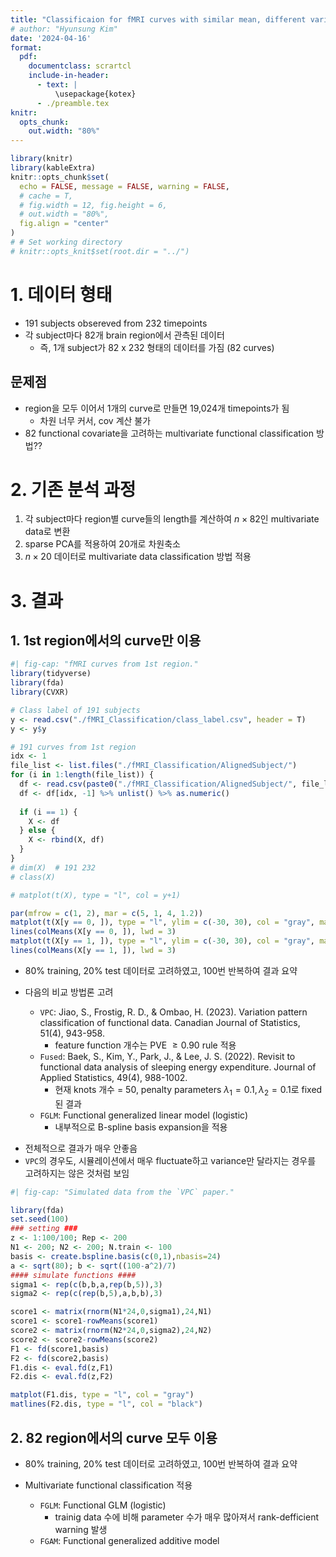 ```yaml
---
title: "Classificaion for fMRI curves with similar mean, different variation"
# author: "Hyunsung Kim"
date: '2024-04-16'
format: 
  pdf:
    documentclass: scrartcl
    include-in-header:
      - text: |
          \usepackage{kotex}
      - ./preamble.tex
knitr:
  opts_chunk:
    out.width: "80%"
---
```



```r
library(knitr)
library(kableExtra)
knitr::opts_chunk$set(
  echo = FALSE, message = FALSE, warning = FALSE, 
  # cache = T,
  # fig.width = 12, fig.height = 6,
  # out.width = "80%",
  fig.align = "center"
)
# # Set working directory
# knitr::opts_knit$set(root.dir = "../")
```


# 1. 데이터 형태

- 191 subjects obsereved from 232 timepoints
- 각 subject마다 82개 brain region에서 관측된 데이터
  - 즉, 1개 subject가 82 x 232 형태의 데이터를 가짐 (82 curves)
  
## 문제점
- region을 모두 이어서 1개의 curve로 만들면 19,024개 timepoints가 됨
  - 차원 너무 커서, cov 계산 불가
- 82 functional covariate을 고려하는 multivariate functional classification 방법??


# 2. 기존 분석 과정
1. 각 subject마다 region별 curve들의 length를 계산하여 $n\times 82$인 multivariate data로 변환
2. sparse PCA를 적용하여 20개로 차원축소
3. $n \times 20$ 데이터로 multivariate data classification 방법 적용



<!-- ```{r} -->
<!-- knitr::include_graphics("/Users/hyunsung/Desktop/Rproject/FDA-Lab/manifold_clust/Rmd/figure/2022_0318/bird_clust.pdf") -->
<!-- ``` -->

# 3. 결과

## 1. 1st region에서의 curve만 이용

```r
#| fig-cap: "fMRI curves from 1st region."
library(tidyverse)
library(fda)
library(CVXR)

# Class label of 191 subjects
y <- read.csv("./fMRI_Classification/class_label.csv", header = T)
y <- y$y

# 191 curves from 1st region
idx <- 1
file_list <- list.files("./fMRI_Classification/AlignedSubject/")
for (i in 1:length(file_list)) {
  df <- read.csv(paste0("./fMRI_Classification/AlignedSubject/", file_list[i]), header = T)
  df <- df[idx, -1] %>% unlist() %>% as.numeric()
  
  if (i == 1) {
    X <- df
  } else {
    X <- rbind(X, df)
  }
}
# dim(X)  # 191 232
# class(X)

# matplot(t(X), type = "l", col = y+1)

par(mfrow = c(1, 2), mar = c(5, 1, 4, 1.2))
matplot(t(X[y == 0, ]), type = "l", ylim = c(-30, 30), col = "gray", main = "Control")
lines(colMeans(X[y == 0, ]), lwd = 3)
matplot(t(X[y == 1, ]), type = "l", ylim = c(-30, 30), col = "gray", main = "ADHD")
lines(colMeans(X[y == 1, ]), lwd = 3)
```

- 80% training, 20% test 데이터로 고려하였고, 100번 반복하여 결과 요약

- 다음의 비교 방법론 고려
  - `VPC`: Jiao, S., Frostig, R. D., & Ombao, H. (2023). Variation pattern classification of functional data. Canadian Journal of Statistics, 51(4), 943-958.
    - feature function 개수는 PVE $\ge 0.90$ rule 적용
  - `Fused`: Baek, S., Kim, Y., Park, J., & Lee, J. S. (2022). Revisit to functional data analysis of sleeping energy expenditure. Journal of Applied Statistics, 49(4), 988-1002.
    - 현재 knots 개수 = 50, penalty parameters $\lambda_1=0.1, \lambda_2=0.1$로 fixed된 결과 
  - `FGLM`: Functional generalized linear model (logistic)
    - 내부적으로 B-spline basis expansion을 적용

\begin{table}[ht]
\centering
\begin{tabular}{rrrr}
  \hline
 & VPC & Fused & FGLM \\ 
  \hline
  ACC (se) & 0.443 (0.087) & 0.464 (0.079) & 0.572 (0.068)  \\ 
  \hline
\end{tabular}
\end{table}

- 전체적으로 결과가 매우 안좋음
- `VPC`의 경우도, 시뮬레이션에서 매우 fluctuate하고 variance만 달라지는 경우를 고려하지는 않은 것처럼 보임
```r
#| fig-cap: "Simulated data from the `VPC` paper."

library(fda)
set.seed(100)
### setting ###
z <- 1:100/100; Rep <- 200
N1 <- 200; N2 <- 200; N.train <- 100
basis <- create.bspline.basis(c(0,1),nbasis=24)
a <- sqrt(80); b <- sqrt((100-a^2)/7)
#### simulate functions ####
sigma1 <- rep(c(b,b,a,rep(b,5)),3)
sigma2 <- rep(c(rep(b,5),a,b,b),3)

score1 <- matrix(rnorm(N1*24,0,sigma1),24,N1)
score1 <- score1-rowMeans(score1)
score2 <- matrix(rnorm(N2*24,0,sigma2),24,N2)
score2 <- score2-rowMeans(score2)
F1 <- fd(score1,basis)
F2 <- fd(score2,basis)
F1.dis <- eval.fd(z,F1)
F2.dis <- eval.fd(z,F2)

matplot(F1.dis, type = "l", col = "gray")
matlines(F2.dis, type = "l", col = "black")
```



## 2. 82 region에서의 curve 모두 이용
- 80% training, 20% test 데이터로 고려하였고, 100번 반복하여 결과 요약

- Multivariate functional classification 적용
  - `FGLM`: Functional GLM (logistic)
    - trainig data 수에 비해 parameter 수가 매우 많아져서 rank-defficient warning 발생
  - `FGAM`: Functional generalized additive model

\begin{table}[ht]
\centering
\begin{tabular}{rrr}
  \hline
 & FGLM & FGAM \\ 
  \hline
  ACC (se) & 0.494 (0.082) & 0.514 (0.084)  \\ 
  \hline
\end{tabular}
\end{table}

